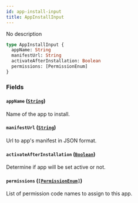 ```yaml
---
id: app-install-input
title: AppInstallInput
---
```


No description

```graphql
type AppInstallInput {
  appName: String
  manifestUrl: String
  activateAfterInstallation: Boolean
  permissions: [PermissionEnum]
}
```

### Fields

#### `appName` ([`String`](../../../developer/api-reference/scalars/string))

Name of the app to install.

#### `manifestUrl` ([`String`](../../../developer/api-reference/scalars/string))

Url to app's manifest in JSON format.

#### `activateAfterInstallation` ([`Boolean`](../../../developer/api-reference/scalars/boolean))

Determine if app will be set active or not.

#### `permissions` ([`[PermissionEnum]`](../../../developer/api-reference/enums/permission-enum))

List of permission code names to assign to this app.
